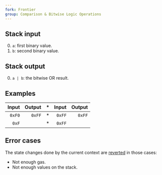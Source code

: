 ```yaml
---
fork: Frontier
group: Comparison & Bitwise Logic Operations
---
```


## Stack input

0. `a`: first binary value.
1. `b`: second binary value.

## Stack output

0. `a | b`: the bitwise OR result.

## Examples

| Input | Output | * | Input | Output |
|------:|-------:|-|------:|-------:|
| `0xF0` | `0xFF` | * | `0xFF` | `0xFF` |
| `0xF` | | * | `0xFF` | |

## Error cases

The state changes done by the current context are [reverted](#FD) in those cases:
- Not enough gas.
- Not enough values on the stack.
